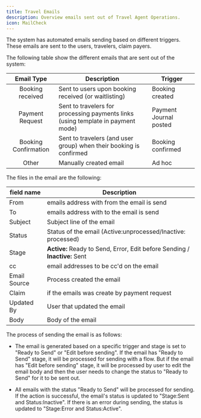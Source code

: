 ```yaml
---
title: Travel Emails
description: Overview emails sent out of Travel Agent Operations.
icon: MailCheck
---
```

The system has automated emails sending based on different triggers. These emails are sent to the users, travelers, claim payers.

The following table show the different emails that are sent out of the system:

| Email Type                | Description                                                      | Trigger                        |
|:--------------------------:|------------------------------------------------------------------|-----------------------------------------|
| Booking received       | Sent to users upon booking received (or waitlisting)             | Booking created                   |
| Payment Request            | Sent to travelers for processing payments links  (using template in payment mode)    | Payment Journal posted                 |
| Booking Confirmation      | Sent to travelers (and user group) when their booking is confirmed                | Booking confirmed                 |
| Other  | Manually created email                 | Ad hoc |

The files in the email are the following:

| field name                | Description                                                      |
|---------------------------|------------------------------------------------------------------|
| From                       | emails address with from the email is send                      |
| To                         | emails address with to the email is send                        |
| Subject                    | Subject line of the email                                       |
| Status                    | Status of the email (Active:unprocessed/Inactive: processed)                        |
| Stage                      | **Active:** Ready to Send, Error, Edit before Sending / **Inactive:** Sent            |
| cc                         | email addresses to be cc'd on the email                       |
| Email Source             | Process created the email                                     |
| Claim                     | if the emails was create by payment request                  |
| Updated By                | User that updated the email                                   |
| Body                      | Body of the email                                           |


The process of sending the email is as follows:

- The email is generated based on a specific trigger and stage is set to "Ready to Send" or "Edit before sending". 
If the email has "Ready to Send" stage, it will be processed for sending with a flow.  But if the email has "Edit before sending" stage, it will be processed by user to edit the email body and 
then the user needs to change the status to "Ready to Send" for it to be sent out.  

- All emails with the status "Ready to Send" will be processed for sending. If the action is successful, the email's status is updated to "Stage:Sent and Status:Inactive". If there is an error during sending, the status is updated to "Stage:Error and Status:Active".
